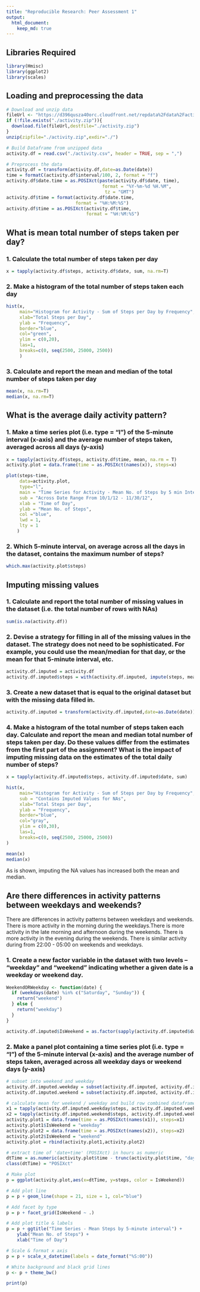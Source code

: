 ```yaml
---
title: "Reproducible Research: Peer Assessment 1"
output: 
  html_document:
    keep_md: true
---
```

## Libraries Required
```r
library(Hmisc)
library(ggplot2)
library(scales)
```


## Loading and preprocessing the data
```r

# Download and unzip data
fileUrl <- "https://d396qusza40orc.cloudfront.net/repdata%2Fdata%2Factivity.zip"
if (!file.exists("./activity.zip")){
  download.file(fileUrl,destfile="./activity.zip")
}
unzip(zipfile="./activity.zip",exdir="./")

# Build Dataframe from unzipped data
activity.df = read.csv("./activity.csv", header = TRUE, sep = ",")

# Preprocess the data
activity.df = transform(activity.df,date=as.Date(date))
time = formatC(activity.df$interval/100, 2, format = "f")
activity.df$date.time = as.POSIXct(paste(activity.df$date, time), 
                                    format = "%Y-%m-%d %H.%M", 
                                     tz = "GMT")
activity.df$time = format(activity.df$date.time, 
                          format = "%H:%M:%S")
activity.df$time = as.POSIXct(activity.df$time, 
                              format = "%H:%M:%S")

```


## What is mean total number of steps taken per day?

### 1. Calculate the total number of steps taken per day
```r
x = tapply(activity.df$steps, activity.df$date, sum, na.rm=T) 
```

### 2. Make a histogram of the total number of steps taken each day
```r

hist(x, 
     main="Histogram for Activity - Sum of Steps per Day by Frequency", 
     xlab="Total Steps per Day", 
     ylab = "Frequency",
     border="blue", 
     col="green",
     ylim = c(0,20),
     las=1,
     breaks=c(0, seq(2500, 25000, 2500))
     )

```

### 3. Calculate and report the mean and median of the total number of steps taken per day
```r

mean(x, na.rm=T)
median(x, na.rm=T)
```

## What is the average daily activity pattern?

### 1. Make a time series plot (i.e. type = "l") of the 5-minute interval (x-axis) and the average number of steps taken, averaged across all days (y-axis)
```r
x = tapply(activity.df$steps, activity.df$time, mean, na.rm = T) 
activity.plot = data.frame(time = as.POSIXct(names(x)), steps=x)

plot(steps~time,
     data=activity.plot,
     type="l",
     main = "Time Series for Activity - Mean No. of Steps by 5 min Interval",
     sub = "Across Date Range From 10/1/12 - 11/30/12",
     xlab = "Time of Day",
     ylab = "Mean No. of Steps",
     col ="blue",
     lwd = 1,
     lty = 1
    )
```

### 2. Which 5-minute interval, on average across all the days in the dataset, contains the maximum number of steps?
```r
which.max(activity.plot$steps)
```

## Imputing missing values
### 1. Calculate and report the total number of missing values in the dataset (i.e. the total number of rows with NAs)
```r
sum(is.na(activity.df))
```

### 2. Devise a strategy for filling in all of the missing values in the dataset. The strategy does not need to be sophisticated. For example, you could use the mean/median for that day, or the mean for that 5-minute interval, etc.
```r
activity.df.imputed = activity.df
activity.df.imputed$steps = with(activity.df.imputed, impute(steps, mean))
```

### 3. Create a new dataset that is equal to the original dataset but with the missing data filled in.
```r

activity.df.imputed = transform(activity.df.imputed,date=as.Date(date))
```

### 4. Make a histogram of the total number of steps taken each day. Calculate and report the mean and median total number of steps taken per day. Do these values differ from the estimates from the first part of the assignment? What is the impact of imputing missing data on the estimates of the total daily number of steps?

```r
x = tapply(activity.df.imputed$steps, activity.df.imputed$date, sum)

hist(x, 
     main="Histogram for Activity - Sum of Steps per Day by Frequency", 
     sub = "Contains Imputed Values for NAs",
     xlab="Total Steps per Day", 
     ylab = "Frequency",
     border="blue", 
     col="gray",
     ylim = c(0,30),
     las=1,
     breaks=c(0, seq(2500, 25000, 2500))
)

mean(x)
median(x)

```

As is shown, imputing the NA values has increased both the mean and median.

## Are there differences in activity patterns between weekdays and weekends?
There are differences in activity patterns between weekdays and weekends. There is more activity in the morning during the weekdays.There is more activity in the late morning and afternoon during the weekends. There is more activity in the evening during the weekends. There is similar activity during from 22:00 - 05:00 on weekends and weekdays.

### 1. Create a new factor variable in the dataset with two levels – “weekday” and “weekend” indicating whether a given date is a weekday or weekend day.
```r
WeekendORWeekday <- function(date) {
  if (weekdays(date) %in% c("Saturday", "Sunday")) {
    return("weekend")
  } else {
    return("weekday")
  }
}

activity.df.imputed$IsWeekend = as.factor(sapply(activity.df.imputed$date.time, WeekendORWeekday))

```

### 2. Make a panel plot containing a time series plot (i.e. type = "l") of the 5-minute interval (x-axis) and the average number of steps taken, averaged across all weekday days or weekend days (y-axis)
```r
# subset into weekend and weekday
activity.df.imputed.weekday = subset(activity.df.imputed, activity.df.imputed$IsWeekend == "weekday")
activity.df.imputed.weekend = subset(activity.df.imputed, activity.df.imputed$IsWeekend == "weekend")

# calculate mean for weekend / weekday and build row combined dataframe
x1 = tapply(activity.df.imputed.weekday$steps, activity.df.imputed.weekday$time, mean) 
x2 = tapply(activity.df.imputed.weekend$steps, activity.df.imputed.weekend$time, mean)
activity.plot1 = data.frame(time = as.POSIXct(names(x1)), steps=x1)
activity.plot1$IsWeekend = "weekday"
activity.plot2 = data.frame(time = as.POSIXct(names(x2)), steps=x2)
activity.plot2$IsWeekend = "weekend"
activity.plot = rbind(activity.plot1,activity.plot2)

# extract time of 'date+time' (POSIXct) in hours as numeric
dtTime = as.numeric(activity.plot$time - trunc(activity.plot$time, "days"))/ 3600
class(dtTime) = "POSIXct"

# Make plot
p = ggplot(activity.plot,aes(x=dtTime, y=steps, color = IsWeekend))

# Add plot line
p = p + geom_line(shape = 21, size = 1, col="blue") 

# Add facet by type
p = p + facet_grid(IsWeekend ~ .)

# Add plot title & labels
p = p + ggtitle("Time Series - Mean Steps by 5-minute interval") + 
    ylab("Mean No. of Steps") +
    xlab("Time of Day")

# Scale & format x axis
p = p + scale_x_datetime(labels = date_format("%S:00")) 

# White background and black grid lines
p <- p + theme_bw()

print(p)  

```




